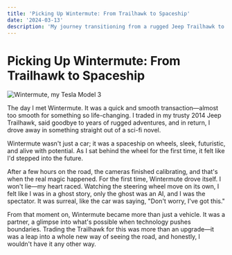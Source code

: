 ```yaml
---
title: 'Picking Up Wintermute: From Trailhawk to Spaceship'
date: '2024-03-13'
description: 'My journey transitioning from a rugged Jeep Trailhawk to a Tesla Model 3, and experiencing the future of driving firsthand.'
---
```


# Picking Up Wintermute: From Trailhawk to Spaceship

<Image src="/PersonalWebsite/images/wintermute.jpg" alt="Wintermute, my Tesla Model 3" />

The day I met Wintermute. It was a quick and smooth transaction—almost too smooth for something so life-changing. I traded in my trusty 2014 Jeep Trailhawk, said goodbye to years of rugged adventures, and in return, I drove away in something straight out of a sci-fi novel.

Wintermute wasn't just a car; it was a spaceship on wheels, sleek, futuristic, and alive with potential. As I sat behind the wheel for the first time, it felt like I'd stepped into the future.

After a few hours on the road, the cameras finished calibrating, and that's when the real magic happened. For the first time, Wintermute drove itself. I won't lie—my heart raced. Watching the steering wheel move on its own, I felt like I was in a ghost story, only the ghost was an AI, and I was the spectator. It was surreal, like the car was saying, "Don't worry, I've got this."

From that moment on, Wintermute became more than just a vehicle. It was a partner, a glimpse into what's possible when technology pushes boundaries. Trading the Trailhawk for this was more than an upgrade—it was a leap into a whole new way of seeing the road, and honestly, I wouldn't have it any other way.
